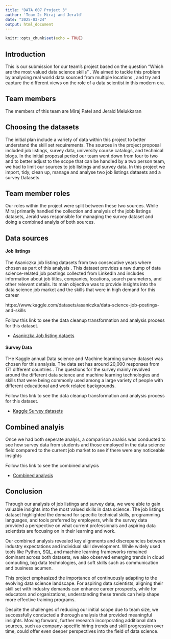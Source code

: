 ```yaml
---
title: "DATA 607 Project 3"
author: 'Team 2: Miraj and Jerald'
date: "2025-03-24"
output: html_document
---
```


```r
knitr::opts_chunk$set(echo = TRUE)
```


## Introduction 

This is our submission for our team's project based on the question "Which are the most valued
data science skills" . We aimed to tackle this problem by analysing real world data sourced from multiple
locations , and try and capture the different views on the role of a data scientist in this modern era.

## Team members

The members of this team are Miraj Patel and Jerald Melukkaran 

## Choosing the datasets 

The initial plan include a variety of data within this project to better understand the skill set requirements. The sources in the project proposal included job listings, survey data, university course catalogs, and technical blogs. In the initial proposal period our team went down from four to two and to better adjust to the scope that can be handled by a two person team, we had to limit our sources to job listings and survey data. In this project we import, tidy, clean up, manage and analyse two job listings datasets and a survey Datasets


## Team member roles 

Our roles within the project were split between these two sources. While Miraj primarily handled the collection and analysis of the jobb listings datasets, Jerald was responsible for managing the survey dataset and doing a combined analyis of both sources.


## Data sources 

#### Job listings 

The Asaniczka job listing datasets from two consecutive years where chosen as part of this analysis . This dataset provides a raw dump of data science-related job postings collected from LinkedIn and includes information about job titles, companies, locations, search parameters, and other relevant details. Its main objective was to provide insights into the data science job market and the skills that were in high demand for this career 

https://www.kaggle.com/datasets/asaniczka/data-science-job-postings-and-skills

Follow this link to see the data cleanup transformation and analysis process for this dataset. 

- [Asaniczka Job listing dataets](https://htmlpreview.github.io/?https://github.com/jerryjerald27/DATA607_Project3/blob/main/AsaniczkaDatasets.html) 

#### Survey Data 

THe Kaggle annual Data science and Machine learning survey dataset was chosen for this analysis. The data set has around 20,000 responses from 171 different countries . The questions for the survey mainly revolved around the different data science and machine learning technologies and skills that were being commonly used among a large variety of people with different educational and work related backgrounds.

Follow this link to see the data cleanup transformation and analysis process for this dataset. 


- [Kaggle Survey datasets](https://htmlpreview.github.io/?https://github.com/jerryjerald27/DATA607_Project3/blob/main/KaggleSurvey.html) 

## Combined analyis

Once we had both seperate analyis, a comparison analsis was conducted to see how survey data from students and those employed in the data science field compared to the current job market to see if there were any noticeable insights 

Follow this link to see the combined analysis 


- [Combined analysis](.\CombinedAnalysis.html) 



## Conclusion 


Through our analysis of job listings and survey data, we were able to gain valuable insights into the most valued skills in data science. The job listings dataset highlighted the demand for specific technical skills, programming languages, and tools preferred by employers, while the survey data provided a perspective on what current professionals and aspiring data scientists are focusing on in their learning and work.

Our combined analysis revealed key alignments and discrepancies between industry expectations and individual skill development. While widely used tools like Python, SQL, and machine learning frameworks remained dominant across both datasets, we also observed emerging trends in cloud computing, big data technologies, and soft skills such as communication and business acumen.

This project emphasized the importance of continuously adapting to the evolving data science landscape. For aspiring data scientists, aligning their skill set with industry demands can enhance career prospects, while for educators and organizations, understanding these trends can help shape more effective training programs.

Despite the challenges of reducing our initial scope due to team size, we successfully conducted a thorough analysis that provided meaningful insights. Moving forward, further research incorporating additional data sources, such as company-specific hiring trends and skill progression over time, could offer even deeper perspectives into the field of data science.
